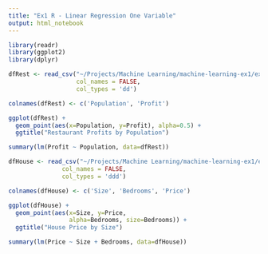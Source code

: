 ---
title: "Ex1 R - Linear Regression One Variable"
output: html_notebook
---

```{r}
library(readr)
library(ggplot2)
library(dplyr)
```

```{r}
dfRest <- read_csv("~/Projects/Machine Learning/machine-learning-ex1/ex1/ex1data1.txt",
                   col_names = FALSE,
                   col_types = 'dd')

colnames(dfRest) <- c('Population', 'Profit')
```


```{r}
ggplot(dfRest) + 
  geom_point(aes(x=Population, y=Profit), alpha=0.5) +
  ggtitle("Restaurant Profits by Population")
```

```{r}
summary(lm(Profit ~ Population, data=dfRest))
```

```{r}
dfHouse <- read_csv("~/Projects/Machine Learning/machine-learning-ex1/ex1/ex1data2.txt",
               col_names = FALSE,
               col_types = 'ddd')

colnames(dfHouse) <- c('Size', 'Bedrooms', 'Price')
```

```{r}
ggplot(dfHouse) +
  geom_point(aes(x=Size, y=Price,
                 alpha=Bedrooms, size=Bedrooms)) +
  ggtitle("House Price by Size")
```

```{r}
summary(lm(Price ~ Size + Bedrooms, data=dfHouse))
```

